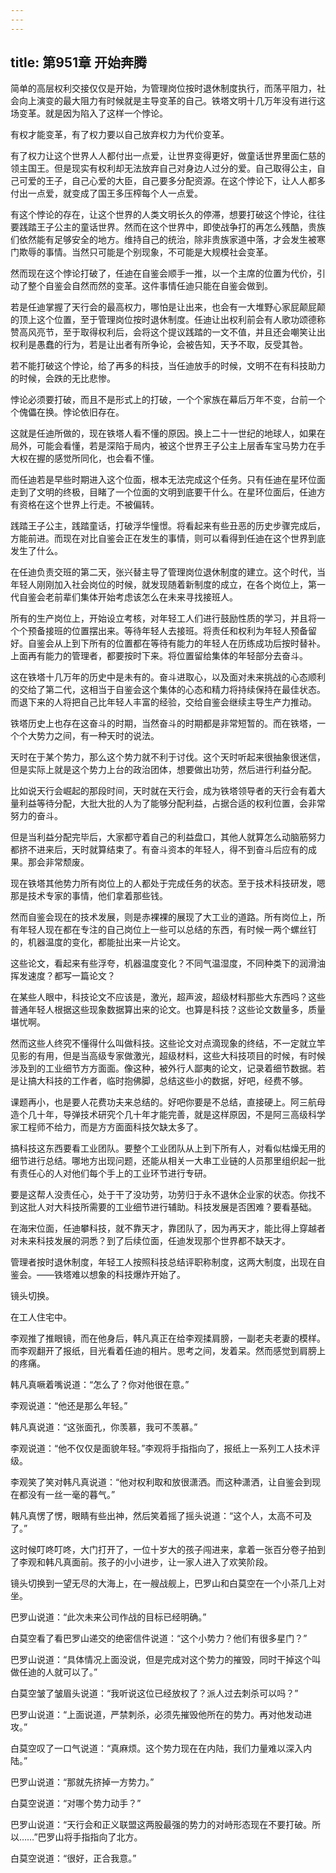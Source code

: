 ```yaml
---
---
---
```

title: 第951章 开始奔腾
---



简单的高层权利交接仅仅是开始，为管理岗位按时退休制度执行，而荡平阻力，社会向上演变的最大阻力有时候就是主导变革的自己。铁塔文明十几万年没有进行这场变革。就是因为陷入了这样一个悖论。

有权才能变革，有了权力要以自己放弃权力为代价变革。

有了权力让这个世界人人都付出一点爱，让世界变得更好，做童话世界里面仁慈的领主国王。但是现实有权利却无法放弃自己对身边人过分的爱。自己取得公主，自己可爱的王子，自己心爱的大臣，自己要多分配资源。在这个悖论下，让人人都多付出一点爱，就变成了国王多压榨每个人一点爱。

有这个悖论的存在，让这个世界的人类文明长久的停滞，想要打破这个悖论，往往要践踏王子公主的童话世界。然而在这个世界中，即使战争打的再怎么残酷，贵族们依然能有足够安全的地方。维持自己的统治，除非贵族家道中落，才会发生被寒门欺辱的事情。当然只可能是个别现象，不可能是大规模社会变革。

然而现在这个悖论打破了，任迪在自鉴会顺手一推，以一个主席的位置为代价，引动了整个自鉴会自然而然的变革。这件事情任迪只能在自鉴会做到。

若是任迪掌握了天行会的最高权力，哪怕是让出来，也会有一大堆野心家屁颠屁颠的顶上这个位置，至于管理岗位按时退休制度。任迪让出权利前会有人歌功颂德称赞高风亮节，至于取得权利后，会将这个提议践踏的一文不值，并且还会嘲笑让出权利是愚蠢的行为，若是让出者有所争论，会被告知，天予不取，反受其咎。

若不能打破这个悖论，给了再多的科技，当任迪放手的时候，文明不在有科技助力的时候，会跌的无比悲惨。

悖论必须要打破，而且不是形式上的打破，一个个家族在幕后万年不变，台前一个个傀儡在换。悖论依旧存在。

这就是任迪所做的，现在铁塔人看不懂的原因。换上二十一世纪的地球人，如果在局外，可能会看懂，若是深陷于局内，被这个世界王子公主上层香车宝马势力在手大权在握的感觉所同化，也会看不懂。

而任迪若是早些时期进入这个位面，根本无法完成这个任务。只有任迪在星环位面走到了文明的终极，目睹了一个位面的文明到底要干什么。在星环位面后，任迪方有资格在这个世界上行走。不被偏转。

践踏王子公主，践踏童话，打破浮华憧憬。将看起来有些丑恶的历史步骤完成后，方能前进。而现在对比自鉴会正在发生的事情，则可以看得到任迪在这个世界到底发生了什么。

在任迪负责交班的第二天，张兴替主导了管理岗位退休制度的建立。这个时代，当年轻人刚刚加入社会岗位的时候，就发现随着新制度的成立，在各个岗位上，第一代自鉴会老前辈们集体开始考虑该怎么在未来寻找接班人。

所有的生产岗位上，开始设立考核，对年轻工人们进行鼓励性质的学习，并且将一个个预备接班的位置摆出来。等待年轻人去接班。将责任和权利为年轻人预备留好。自鉴会从上到下所有的位置都在等待有能力的年轻人在历练成功后按时替补。上面再有能力的管理者，都要按时下来。将位置留给集体的年轻部分去奋斗。

这在铁塔十几万年的历史中是未有的。奋斗进取心，以及面对未来挑战的心态顺利的交给了第二代，这相当于自鉴会这个集体的心态和精力将持续保持在最佳状态。而退下来的人将把自己比年轻人丰富的经验，交给自鉴会继续主导生产力推动。

铁塔历史上也存在这奋斗的时期，当然奋斗的时期都是非常短暂的。而在铁塔，一个个大势力之间，有一种天时的说法。

天时在于某个势力，那么这个势力就不利于讨伐。这个天时听起来很抽象很迷信，但是实际上就是这个势力上台的政治团体，想要做出功劳，然后进行利益分配。

比如说天行会崛起的那段时间，天时就在天行会，成为铁塔领导者的天行会有着大量利益等待分配，大批大批的人为了能够分配利益，占据合适的权利位置，会非常努力的奋斗。

但是当利益分配完毕后，大家都守着自己的利益盘口，其他人就算怎么动脑筋努力都挤不进来后，天时就算结束了。有奋斗资本的年轻人，得不到奋斗后应有的成果。那会非常颓废。

现在铁塔其他势力所有岗位上的人都处于完成任务的状态。至于技术科技研发，嗯那是技术专家的事情，他们拿着那些钱。

然而自鉴会现在的技术发展，则是赤裸裸的展现了大工业的道路。所有岗位上，所有年轻人现在都在专注的自己岗位上一些可以总结的东西，有时候一两个螺丝钉的，机器温度的变化，都能扯出来一片论文。

这些论文，看起来有些浮夸，机器温度变化？不同气温湿度，不同种类下的润滑油挥发速度？都写一篇论文？

在某些人眼中，科技论文不应该是，激光，超声波，超级材料那些大东西吗？这些普通年轻人根据这些现象数据算出来的论文。也算是科技？这些论文数量多，质量堪忧啊。

然而这些人终究不懂得什么叫做科技。这些论文对点滴现象的终结，不一定就立竿见影的有用，但是当高级专家做激光，超级材料，这些大科技项目的时候，有时候涉及到的工业细节方方面面。像这种，被外行人鄙夷的论文，记录着细节数据。若是让搞大科技的工作者，临时抱佛脚，总结这些小的数据，好吧，经费不够。

课题再小，也是要人花费功夫来总结的。好吧你要是不总结，直接硬上。阿三航母造个几十年，导弹技术研究个几十年才能完善，就是这样原因，不是阿三高级科学家工程师不给力，而是方方面面科技欠缺太多了。

搞科技这东西要看工业团队。要整个工业团队从上到下所有人，对看似枯燥无用的细节进行总结。哪地方出现问题，还能从相关一大串工业链的人员那里组织起一批有责任心的人对他们每个手上的工业环节进行专研。

要是这帮人没责任心，处于干了没功劳，功劳归于永不退休企业家的状态。你找不到这批人对大科技所需要的工业细节进行辅助。科技发展是否困难？要看基础。

在海宋位面，任迪攀科技，就不靠天才，靠团队了，因为再天才，能比得上穿越者对未来科技发展的洞悉？到了后续位面，任迪发现那个世界都不缺天才。

管理者按时退休制度，年轻工人按照科技总结评职称制度，这两大制度，出现在自鉴会。——铁塔难以想象的科技爆炸开始了。

镜头切换。

在工人住宅中。

李观推了推眼镜，而在他身后，韩凡真正在给李观揉肩膀，一副老夫老妻的模样。而李观翻开了报纸，目光看着任迪的相片。思考之间，发着呆。然而感觉到肩膀上的疼痛。

韩凡真噘着嘴说道：“怎么了？你对他很在意。”

李观说道：“他还是那么年轻。”

韩凡真说道：“这张面孔，你羡慕，我可不羡慕。”

李观说道：“他不仅仅是面貌年轻。”李观将手指指向了，报纸上一系列工人技术评级。

李观笑了笑对韩凡真说道：“他对权利取和放很潇洒。而这种潇洒，让自鉴会到现在都没有一丝一毫的暮气。”

韩凡真愣了愣，眼睛有些出神，然后笑着摇了摇头说道：“这个人，太高不可及了。”

这时候叮咚叮咚，大门打开了，一位十岁大的孩子闯进来，拿着一张百分卷子拍到了李观和韩凡真面前。孩子的小小进步，让一家人进入了欢笑阶段。

镜头切换到一望无尽的大海上，在一艘战舰上，巴罗山和白莫空在一个小茶几上对坐。

巴罗山说道：“此次未来公司作战的目标已经明确。”

白莫空看了看巴罗山递交的绝密信件说道：“这个小势力？他们有很多星门？”

巴罗山说道：“具体情况上面没说，但是完成对这个势力的摧毁，同时干掉这个叫做任迪的人就可以了。”

白莫空皱了皱眉头说道：“我听说这位已经放权了？派人过去刺杀可以吗？”

巴罗山说道：“上面说道，严禁刺杀，必须先摧毁他所在的势力。再对他发动进攻。”

白莫空叹了一口气说道：“真麻烦。这个势力现在在内陆，我们力量难以深入内陆。”

巴罗山说道：“那就先挤掉一方势力。”

白莫空说道：“对哪个势力动手？”

巴罗山说道：“天行会和正义联盟这两股最强的势力的对峙形态现在不要打破。所以……”巴罗山将手指指向了北方。

白莫空说道：“很好，正合我意。”